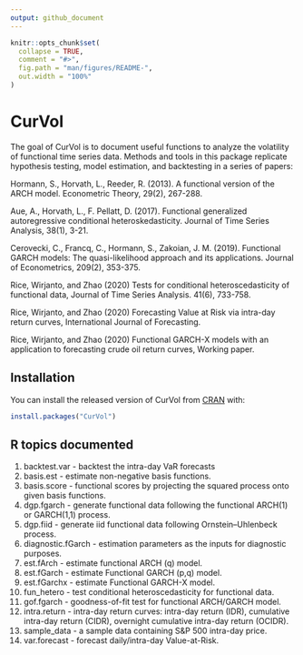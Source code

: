 ```yaml
---
output: github_document
---
```


<!-- README.md is generated from README.Rmd. Please edit that file -->

```r
knitr::opts_chunk$set(
  collapse = TRUE,
  comment = "#>",
  fig.path = "man/figures/README-",
  out.width = "100%"
)
```

# CurVol

<!-- badges: start -->
<!-- badges: end -->

The goal of CurVol is to document useful functions to analyze the
volatility of functional time series data. Methods and tools in this package replicate hypothesis testing, model estimation, and backtesting
in a series of papers:

Hormann, S., Horvath, L., Reeder, R. (2013). A functional version of the
ARCH model. Econometric Theory, 29(2), 267-288.

Aue, A., Horvath, L., F. Pellatt, D. (2017). Functional generalized
autoregressive conditional heteroskedasticity. Journal of Time Series
Analysis, 38(1), 3-21.

Cerovecki, C., Francq, C., Hormann, S., Zakoian, J. M. (2019).
Functional GARCH models: The quasi-likelihood approach and its
applications. Journal of Econometrics, 209(2), 353-375.

Rice, Wirjanto, and Zhao (2020) Tests for conditional heteroscedasticity
of functional data, Journal of Time Series Analysis. 41(6), 733-758.

Rice, Wirjanto, and Zhao (2020) Forecasting Value at Risk via intra-day
return curves, International Journal of Forecasting.

Rice, Wirjanto, and Zhao (2020) Functional GARCH-X models with an
application to forecasting crude oil return curves, Working paper.


## Installation

You can install the released version of CurVol from [CRAN](https://CRAN.R-project.org) with:

``` r
install.packages("CurVol")
```

## R topics documented

1. backtest.var - backtest the intra-day VaR forecasts
2. basis.est - estimate non-negative basis functions.
3. basis.score - functional scores by projecting the squared process onto     given basis functions.
4. dgp.fgarch - generate functional data following the functional
    ARCH(1) or GARCH(1,1) process.
5. dgp.fiid - generate iid functional data following Ornstein–Uhlenbeck       process.
6. diagnostic.fGarch - estimation parameters as the inputs for diagnostic     purposes.
7. est.fArch - estimate functional ARCH (q) model.
8. est.fGarch - estimate Functional GARCH (p,q) model.
9. est.fGarchx - estimate Functional GARCH-X model.
10. fun_hetero - test conditional heteroscedasticity for functional data.
11. gof.fgarch - goodness-of-fit test for functional ARCH/GARCH model.
12. intra.return - intra-day return curves: intra-day return (IDR),
    cumulative intra-day return (CIDR), overnight cumulative intra-day
    return (OCIDR).
13. sample\_data - a sample data containing S\&P 500 intra-day price.
14. var.forecast - forecast daily/intra-day Value-at-Risk.

